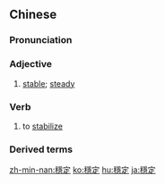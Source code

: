 {{also|稳定}}
==Chinese==
{{zh-forms|s=稳定}}

===Pronunciation===
{{zh-pron
|m=wěndìng
|c=wan2 ding6
|h=pfs=vún-thin
|mn=ún-tēng
|cat=a,v
}}

===Adjective===
{{zh-adj}}

# [[stable]]; [[steady]]

===Verb===
{{zh-verb}}

# to [[stabilize]]

===Derived terms===
{{zh-der|穩定性}}

{{zh-cat|Elementary}}

[[zh-min-nan:穩定]]
[[ko:穩定]]
[[hu:穩定]]
[[ja:穩定]]